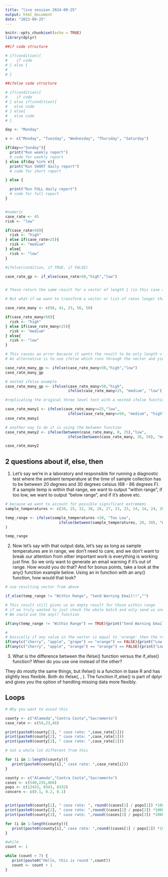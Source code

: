 ```yaml
---
title: "live session 2024-09-25"
output: html_document
date: "2023-09-25"
---
```


```r
knitr::opts_chunk$set(echo = TRUE)
library(dplyr)

```

```r

##if code structure

# if(condition){
#    if code     
# } else {
# 
# }

##ifelse code structure 

# if(condition){
#    if code     
# } else if(condition){
#   else code
# } else{
#   else code
# }

day <- "Monday"

v <- c("Monday", "Tuesday", "Wednesday", "Thursday", "Saturday")

if(day=="Sunday"){
  print("Run weekly report")
  # code for weekly report
} else if(day %in% v){
  print("Run SHORT daily report")
  # code for short report

} else {

  print("Run FULL daily report")
  # code for full report
}


#numeric
case_rate <- 45
risk <- "low"

if(case_rate>50){
  risk <- "high"
} else if(case_rate>25){
  risk <- "medium"
} else{
  risk <- "low"
}

#ifelse(condition, if TRUE, if FALSE)

case_rate_gp <- if_else(case_rate>50,"high","low")


# These return the same result for a vector of length 1 (in this case 45)

# But what if we want to transform a vector or list of rates longer than 1 into a risk

case_rate_many <- c(98, 41, 23, 56, 50)

if(case_rate_many>50){
  risk <- "high"
} else if(case_rate_many>25){
  risk <- "medium"
} else{
  risk <- "low"
}

# This causes an error because it wants the result to be only length = 1
# An alternative is to use ifelse which runs through the vector and yields a vector of results of the same length as the input

case_rate_many_gp <- ifelse(case_rate_many>50,"high","low")
case_rate_many_gp

# nested ifelse example
case_rate_many_gp <- ifelse(case_rate_many>50,"high",
                            ifelse(case_rate_many>25, "medium", "low"))

#replicating the original three level test with a nested ifelse function

case_rate_many1 <- ifelse(case_rate_many<=25,"low",
                            ifelse(case_rate_many<=50, "medium", "high"))
case_rate_many1

# another way to do it is using the between function
case_rate_many2 <- ifelse(between(case_rate_many, 0, 25),"low",
                            ifelse(between(case_rate_many, 26, 50), "medium", "high"))

case_rate_many2


```

## 2 questions about if, else, then

1.  Let's say we're in a laboratory and responsible for running a diagnostic test where the ambient temperature at the time of sample collection has to be between 20 degrees and 30 degrees celsius (68 - 86 degrees F). If a sample temp is within that range, we want to output "within range", if too low, we want to output "below range", and if it's above etc.

```r

# because we want to account for possible significant extremems
sample_temperatures <- c(20, 25, 32, 38, 28, 27, 23, 23, 14, 14, 24, 20, 30)

temp_range <- ifelse(sample_temperatures <20, "Too Low",
                        ifelse(between(sample_temperatures, 20, 30), "Within Range", "Too high")
)

temp_range

```

2.  Now let's say with that output data, let's say as long as sample temperatures are in range, we don't need to care, and we don't want to break our attention from other important work is everything is working just fine. So we only want to generate an email warning if it's out of range. How would you do that? And for bonus points, take a look at the any() function example below. Using an in function with an any() function, how would that look?

```r
# use resulting vector from above

if_else(temp_range != "Within Range", "Send Warning Email!!","")

# This result still gives us an empty result for those within range
# if we truly wanted to just check the whole batch and only send us one email if there was a problem,
# We could use the any() function

if(any(temp_range != "Within Range") == TRUE){print("Send Warning Email!!")}

#
# basically if any value in the vector is equal to 'orange' then the result is TRUE and if none are, then the result is FALSE
if(any(c("cherry", "apple", "grape") == "orange") == FALSE){print("Low on oranges!")}
if(any(c("cherry", "apple", "orange") == "orange") == FALSE){print("Low on oranges!")}


```

3.  What is the difference between the ifelse() function versus the if_else() function? When do you use one instead of the other?

They do mostly the same things, but ifelse() is a function in base R and has slightly less flexible. Both do ifelse(<expression>, <TRUE condition>, <FALSE condition>). The function if_else() is part of dplyr and gives you the option of handling missing data more flexibly.

## Loops

```r

# Why you want to avoid this

county <- c("Alameda","Contra Costa","Sacramento")
case_rate <- c(54,23,46)

print(paste0(county[1], " case rate: ",case_rate[1]))
print(paste0(county[2], " case rate: ",case_rate[1]))
print(paste0(county[3], " case rate: ",case_rate[1]))

# not a whole lot different from this

for (i in 1:length(county)){
   print(paste0(county[i]," case rate: ",case_rate[i]))
}

county <- c("Alameda","Contra Costa","Sacramento")
cases <- c(540,235,466)
pops <- c(12433, 9343, 8332)
concern <- c(0.1, 0.2, 0.1)


print(paste0(county[1], " case rate: ", round((cases[1] / pops[1]) *100000, 1)))
print(paste0(county[2], " case rate: ",round((cases[2] / pops[2]) *100000, 1)))
print(paste0(county[3], " case rate: ",round((cases[3] / pops[3]) *100000, 1)))

for (i in 1:length(county)){
   print(paste0(county[i]," case rate: ",round((cases[1] / pops[1]) *100000, 1)))
}

#while
count <- 1

while (count < 7) {
   print(paste0("Hello, this is round ",count))
   count <- count + 1
}


```
